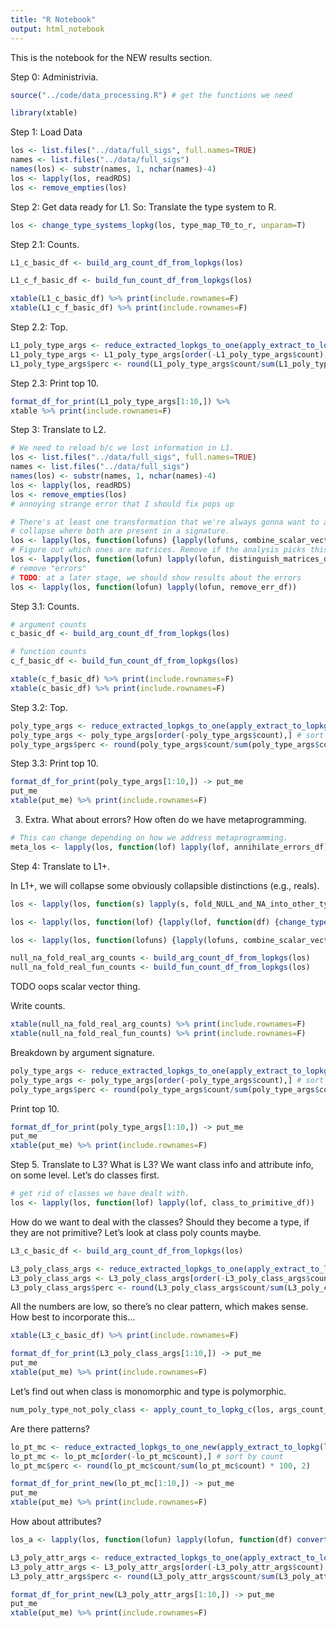 ```yaml
---
title: "R Notebook"
output: html_notebook
---
```


This is the notebook for the NEW results section.

Step 0: Administrivia.
```r
source("../code/data_processing.R") # get the functions we need

library(xtable)
```

Step 1: Load Data
```r
los <- list.files("../data/full_sigs", full.names=TRUE)
names <- list.files("../data/full_sigs")
names(los) <- substr(names, 1, nchar(names)-4)
los <- lapply(los, readRDS)
los <- remove_empties(los)
```

Step 2: Get data ready for L1.
So: Translate the type system to R.
```r
los <- change_type_systems_lopkg(los, type_map_T0_to_r, unparam=T)
```

Step 2.1: Counts.
```r
L1_c_basic_df <- build_arg_count_df_from_lopkgs(los)

L1_c_f_basic_df <- build_fun_count_df_from_lopkgs(los)
```

```r
xtable(L1_c_basic_df) %>% print(include.rownames=F)
xtable(L1_c_f_basic_df) %>% print(include.rownames=F)
```

Step 2.2: Top.
```r
L1_poly_type_args <- reduce_extracted_lopkgs_to_one(apply_extract_to_lopkg(los, extract_poly_type_args))
L1_poly_type_args <- L1_poly_type_args[order(-L1_poly_type_args$count),] # sort by count
L1_poly_type_args$perc <- round(L1_poly_type_args$count/sum(L1_poly_type_args$count) * 100, 2)
```

Step 2.3: Print top 10.
```r
format_df_for_print(L1_poly_type_args[1:10,]) %>%
xtable %>% print(include.rownames=F)
```

Step 3: Translate to L2.
```r
# We need to reload b/c we lost information in L1.
los <- list.files("../data/full_sigs", full.names=TRUE)
names <- list.files("../data/full_sigs")
names(los) <- substr(names, 1, nchar(names)-4)
los <- lapply(los, readRDS)
los <- remove_empties(los)
# annoying strange error that I should fix pops up

# There's at least one transformation that we're always gonna want to apply, namly the vector/scalar
# collapse where both are present in a signature.
los <- lapply(los, function(lofuns) {lapply(lofuns, combine_scalar_vector_where_appropriate)})
# Figure out which ones are matrices. Remove if the analysis picks this up (and we rerun).
los <- lapply(los, function(lofun) lapply(lofun, distinguish_matrices_df))
# remove "errors"
# TODO: at a later stage, we should show results about the errors
los <- lapply(los, function(lofun) lapply(lofun, remove_err_df))
```

Step 3.1: Counts.
```r
# argument counts
c_basic_df <- build_arg_count_df_from_lopkgs(los)

# function counts
c_f_basic_df <- build_fun_count_df_from_lopkgs(los)

xtable(c_f_basic_df) %>% print(include.rownames=F)
xtable(c_basic_df) %>% print(include.rownames=F)

```

Step 3.2: Top.
```r
poly_type_args <- reduce_extracted_lopkgs_to_one(apply_extract_to_lopkg(los, extract_poly_type_args))
poly_type_args <- poly_type_args[order(-poly_type_args$count),] # sort by count
poly_type_args$perc <- round(poly_type_args$count/sum(poly_type_args$count) * 100, 2)
```

Step 3.3: Print top 10.
```r
format_df_for_print(poly_type_args[1:10,]) -> put_me
put_me
xtable(put_me) %>% print(include.rownames=F)
```

3. Extra. What about errors? How often do we have metaprogramming.
```r
# This can change depending on how we address metaprogramming.
meta_los <- lapply(los, function(lof) lapply(lof, annihilate_errors_df))
```

Step 4: Translate to L1+.

In L1+, we will collapse some obviously collapsible distinctions (e.g., reals).
```r
los <- lapply(los, function(s) lapply(s, fold_NULL_and_NA_into_other_types_df))

los <- lapply(los, function(lof) {lapply(lof, function(df) {change_type_systems_df(df, type_map_sv_to_real)})})

los <- lapply(los, function(lofuns) {lapply(lofuns, combine_scalar_vector_where_appropriate)})

null_na_fold_real_arg_counts <- build_arg_count_df_from_lopkgs(los)
null_na_fold_real_fun_counts <- build_fun_count_df_from_lopkgs(los)
```

TODO oops scalar vector thing.

Write counts.
```r
xtable(null_na_fold_real_arg_counts) %>% print(include.rownames=F)
xtable(null_na_fold_real_fun_counts) %>% print(include.rownames=F)
```

Breakdown by argument signature.
```r
poly_type_args <- reduce_extracted_lopkgs_to_one(apply_extract_to_lopkg(los, extract_poly_type_args))
poly_type_args <- poly_type_args[order(-poly_type_args$count),] # sort by count
poly_type_args$perc <- round(poly_type_args$count/sum(poly_type_args$count) * 100, 2)
```

Print top 10.
```r
format_df_for_print(poly_type_args[1:10,]) -> put_me
put_me
xtable(put_me) %>% print(include.rownames=F)
```

Step 5. Translate to L3?
What is L3?
We want class info and attribute info, on some level.
Let's do classes first.
```r
# get rid of classes we have dealt with.
los <- lapply(los, function(lof) lapply(lof, class_to_primitive_df))
```

How do we want to deal with the classes?
Should they become a type, if they are not primitive?
Let's look at class poly counts maybe.
```r
L3_c_basic_df <- build_arg_count_df_from_lopkgs(los)

L3_poly_class_args <- reduce_extracted_lopkgs_to_one(apply_extract_to_lopkg(los, extract_poly_class_args))
L3_poly_class_args <- L3_poly_class_args[order(-L3_poly_class_args$count),] # sort by count
L3_poly_class_args$perc <- round(L3_poly_class_args$count/sum(L3_poly_class_args$count) * 100, 2)
```

All the numbers are low, so there's no clear pattern, which makes sense.
How best to incorporate this...
```r
xtable(L3_c_basic_df) %>% print(include.rownames=F)
```

```r
format_df_for_print(L3_poly_class_args[1:10,]) -> put_me
put_me
xtable(put_me) %>% print(include.rownames=F)
```

Let's find out when class is monomorphic and type is polymorphic.
```r
num_poly_type_not_poly_class <- apply_count_to_lopkg_c(los, args_count_all_poly_type_mono_class)
```

Are there patterns?
```r
lo_pt_mc <- reduce_extracted_lopkgs_to_one_new(apply_extract_to_lopkg(los, extract_poly_type_args_w_mono_class))
lo_pt_mc <- lo_pt_mc[order(-lo_pt_mc$count),] # sort by count
lo_pt_mc$perc <- round(lo_pt_mc$count/sum(lo_pt_mc$count) * 100, 2)

format_df_for_print_new(lo_pt_mc[1:10,]) -> put_me
put_me
xtable(put_me) %>% print(include.rownames=F)
```

How about attributes?
```r
los_a <- lapply(los, function(lofun) lapply(lofun, function(df) convert_df_attr_to_ts(df, type_map_T0_to_r)))

L3_poly_attr_args <- reduce_extracted_lopkgs_to_one(apply_extract_to_lopkg(los_a, extract_poly_attr_args))
L3_poly_attr_args <- L3_poly_attr_args[order(-L3_poly_attr_args$count),] # sort by count
L3_poly_attr_args$perc <- round(L3_poly_attr_args$count/sum(L3_poly_attr_args$count) * 100, 2)

format_df_for_print_new(L3_poly_attr_args[1:10,]) -> put_me
put_me
xtable(put_me) %>% print(include.rownames=F)
```